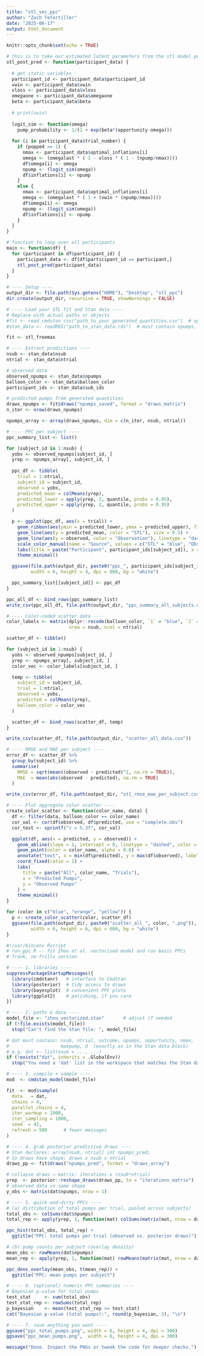 ```yaml
---
title: "stl_vec_ppc"
author: "Zach Tefertiller"
date: "2025-06-17"
output: html_document
---
```


```r
knitr::opts_chunk$set(echo = TRUE)
```



```r
# this is to take our estimated latent parameters from the stl model per participant and see if it can generate the outcomes observed in the data that we estimated our parameters from
stl_post_pred <- function(participant_data) {
  
  # get static variables
  participant_id <- participant_data$participant_id
  vwin <- participant_data$vwin
  vloss <- participant_data$vloss
  omegaone <- participant_data$omegaone
  beta <- participant_data$beta
  
  # print(vwin)
  
  logit_sim <- function(omega)
    pump_probability <- 1/(1 + exp(beta*(opportunity-omega)))
  
  for (i in participant_data$trial_number) {
    if (popped == 1) {
      nmax <- participant_data$optimal_inflations[i]
      omega <- (omegalast * ( 1 - vloss * ( 1 - (npump/nmax))))
      df$omega[i] <- omega
      npump <- (logit_sim(omega))
      df$inflations[i] <- npump 
    }
    else {
      nmax <- participant_data$optimal_inflations[i]
      omega <- (omegalast * ( 1 + (vwin * (npump/nmax))))
      df$omega[i] <- omega
      npump <- (logit_sim(omega))
      df$inflations[i] <- npump
    }
  }
}

# function to loop over all participants
main <- function(df) {
  for (participant in df$participant_id) {
    participant_data <- df[df$participant_id == participant,]
    stl_post_pred(participant_data)
  }
}
```
```r
# ---- Setup ----
output_dir <- file.path(Sys.getenv("HOME"), "Desktop", "stl_ppc")
dir.create(output_dir, recursive = TRUE, showWarnings = FALSE)

# ---- Load your STL fit and Stan data ----
# Replace with actual paths or objects
#fit <- read_cmdstan_csv("path_to_your_generated_quantities.csv")  # update
#stan_data <- readRDS("path_to_stan_data.rds")  # must contain npumps, balloon_color, etc.

fit <- stl_freemax

# ---- Extract predictions ----
nsub <- stan_data$nsub
ntrial <- stan_data$ntrial

# observed data
observed_npumps <- stan_data$npumps
balloon_color <- stan_data$balloon_color
participant_ids <- stan_data$sub_ids

# predicted pumps from generated quantities
draws_npumps <- fit$draws("npumps_saved", format = "draws_matrix")
n_iter <- nrow(draws_npumps)

npumps_array <- array(draws_npumps, dim = c(n_iter, nsub, ntrial))

# ---- PPC per subject ----
ppc_summary_list <- list()

for (subject_id in 1:nsub) {
  yobs <- observed_npumps[subject_id, ]
  yrep <- npumps_array[, subject_id, ]
  
  ppc_df <- tibble(
    trial = 1:ntrial,
    subject_id = subject_id,
    observed = yobs,
    predicted_mean = colMeans(yrep),
    predicted_lower = apply(yrep, 2, quantile, probs = 0.05),
    predicted_upper = apply(yrep, 2, quantile, probs = 0.95)
  )

  p <- ggplot(ppc_df, aes(x = trial)) +
    geom_ribbon(aes(ymin = predicted_lower, ymax = predicted_upper), fill = "lightblue", alpha = 0.5) +
    geom_line(aes(y = predicted_mean, color = "STL"), size = 0.5) +
    geom_line(aes(y = observed, color = "Observation"), linetype = "dashed", size = 0.5) +
    scale_color_manual(name = "Source", values = c("STL" = "blue", "Observation" = "black")) +
    labs(title = paste("Participant", participant_ids[subject_id]), x = "Trial", y = "Inflations") +
    theme_minimal()

  ggsave(file.path(output_dir, paste0("ppc_", participant_ids[subject_id], ".png")), plot = p,
         width = 6, height = 4, dpi = 600, bg = "white")

  ppc_summary_list[[subject_id]] <- ppc_df
}

ppc_all_df <- bind_rows(ppc_summary_list)
write_csv(ppc_all_df, file.path(output_dir, "ppc_summary_all_subjects.csv"))

# ---- Color-coded scatter data ----
color_labels <- matrix(dplyr::recode(balloon_color, `1` = "blue", `2` = "orange", `3` = "yellow"),
                       nrow = nsub, ncol = ntrial)

scatter_df <- tibble()

for (subject_id in 1:nsub) {
  yobs <- observed_npumps[subject_id, ]
  yrep <- npumps_array[, subject_id, ]
  color_vec <- color_labels[subject_id, ]

  temp <- tibble(
    subject_id = subject_id,
    trial = 1:ntrial,
    observed = yobs,
    predicted = colMeans(yrep),
    balloon_color = color_vec
  )

  scatter_df <- bind_rows(scatter_df, temp)
}

write_csv(scatter_df, file.path(output_dir, "scatter_all_data.csv"))

# ---- RMSE and MAE per subject ----
error_df <- scatter_df %>%
  group_by(subject_id) %>%
  summarise(
    RMSE = sqrt(mean((observed - predicted)^2, na.rm = TRUE)),
    MAE  = mean(abs(observed - predicted), na.rm = TRUE)
  )

write_csv(error_df, file.path(output_dir, "stl_rmse_mae_per_subject.csv"))

# ---- Plot aggregate color scatter ----
create_color_scatter <- function(color_name, data) {
  df <- filter(data, balloon_color == color_name)
  cor_val <- cor(df$observed, df$predicted, use = "complete.obs")
  cor_text <- sprintf("r = %.3f", cor_val)

  ggplot(df, aes(x = predicted, y = observed)) +
    geom_abline(slope = 1, intercept = 0, linetype = "dashed", color = "gray") +
    geom_point(color = color_name, alpha = 0.6) +
    annotate("text", x = min(df$predicted), y = max(df$observed), label = cor_text) +
    coord_fixed(ratio = 1) +
    labs(
      title = paste("All", color_name, "Trials"),
      x = "Predicted Pumps",
      y = "Observed Pumps"
    ) +
    theme_minimal()
}

for (color in c("blue", "orange", "yellow")) {
  p <- create_color_scatter(color, scatter_df)
  ggsave(file.path(output_dir, paste0("scatter_all_", color, ".png")), p,
         width = 6, height = 6, dpi = 600, bg = "white")
}
```


```r
#!/usr/bin/env Rscript
# run_ppc.R -- fit Zhou et al. vectorised model and run basic PPCs
# frank, no-frills version

# ---- 1. libraries ----
suppressPackageStartupMessages({
  library(cmdstanr)   # interface to CmdStan
  library(posterior)  # tidy access to draws
  library(bayesplot)  # convenient PPC plots
  library(ggplot2)    # polishing, if you care
})

# ---- 2. paths & data ----
model_file <- "zhou_vectorized.stan"       # adjust if needed
if (!file.exists(model_file))
  stop("Can't find the Stan file: ", model_file)

# dat must contain: nsub, ntrial, outcome, npumps, opportunity, nmax,
#                   maxpump, d  (exactly as in the Stan data block)
# e.g. dat <- list(nsub = ..., ...)
if (!exists("dat", inherits = .GlobalEnv))
  stop("You need a 'dat' list in the workspace that matches the Stan data block")

# ---- 3. compile + sample ----
mod  <- cmdstan_model(model_file)

fit  <- mod$sample(
  data   = dat,
  chains = 4,
  parallel_chains = 4,
  iter_warmup = 1000,
  iter_sampling = 1000,
  seed  = 42,
  refresh = 500      # fewer messages
)

# ---- 4. grab posterior predictive draws ----
# Stan declares: array[nsub, ntrial] int npumps_pred;
# So draws have shape: draws x nsub x ntrial
draws_pp <- fit$draws("npumps_pred", format = "draws_array")

# collapse draws → matrix: iterations x (nsub*ntrial)
yrep  <- posterior::reshape_draws(draws_pp, to = "iterations_matrix")
# observed data in same shape
y_obs <- matrix(dat$npumps, nrow = 1)

# ---- 5. quick-and-dirty PPCs ----
# (a) distribution of total pumps per trial, pooled across subjects)
total_obs <- colSums(dat$npumps)
total_rep <- apply(yrep, 1, function(mat) colSums(matrix(mat, nrow = dat$nsub)))

ppc_hist(total_obs, total_rep) +
  ggtitle("PPC: total pumps per trial (observed vs. posterior draws)")

# (b) pump counts per subject (overlay density)
mean_obs <- rowMeans(dat$npumps)
mean_rep <- apply(yrep, 1, function(mat) rowMeans(matrix(mat, nrow = dat$nsub)))

ppc_dens_overlay(mean_obs, t(mean_rep)) +
  ggtitle("PPC: mean pumps per subject")

# ---- 6. (optional) numeric PPC summaries ----
# Bayesian p-value for total pumps
test_stat     <- sum(total_obs)
test_stat_rep <- rowSums(total_rep)
p_bayesian    <- mean(test_stat_rep >= test_stat)
cat("Bayesian p-value (total pumps):", round(p_bayesian, 3), "\n")

# ---- 7. save anything you want ----
ggsave("ppc_total_pumps.png", width = 6, height = 4, dpi = 300)
ggsave("ppc_mean_pumps.png",  width = 6, height = 4, dpi = 300)

message("Done. Inspect the PNGs or tweak the code for deeper checks.")

```

